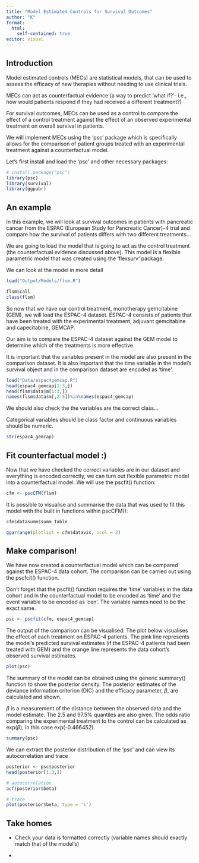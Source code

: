 ```yaml
---
title: "Model Estimated Controls for Survival Outcomes"
author: "K"
format: 
  html:
    self-contained: true
editor: visual
---
```


## Introduction

Model estimated controls (MECs) are statistical models, that can be used to assess the efficacy of new therapies without needing to use clinical trials.

MECs can act as counterfactual evidence (a way to predict 'what if?'- i.e., how would patients respond if they had received a different treatment?)

For survival outcomes, MECs can be used as a control to compare the effect of a control treatment against the effect of an observed experimental treatment on overall survival in patients.

We will implement MECs using the 'psc' package which is specifically allows for the comparison of patient groups treated with an experimental treatment against a counterfactual model.

Let's first install and load the 'psc' and other necessary packages:

```r
# install.package("psc")
library(psc)
library(survival)
library(ggpubr)
```

## An example

In this example, we will look at survival outcomes in patients with pancreatic cancer from the ESPAC (European Study for Pancreatic Cancer)-4 trial and compare how the survival of patients differs with two different treatments...

We are going to load the model that is going to act as the control treatment (the counterfactual evidence discussed above). This model is a flexible parametric model that was created using the 'flexsurv' package.

We can look at the model in more detail

```r
load("Output/Models/flsm.R")

flsm$call
class(flsm)
```

So now that we have our control treatment, monotherapy gemcitabine (GEM), we will load the ESPAC-4 dataset. ESPAC-4 consists of patients that have been treated with the experimental treatment, adjuvant gemcitabine and capecitabine, GEMCAP.

Our aim is to compare the ESPAC-4 dataset against the GEM model to determine which of the treatments is more effective.

It is important that the variables present in the model are also present in the comparison dataset. It is also important that the time variable in the model's survival object and in the comparison dataset are encoded as 'time'.

```r

load("Data/espac4gemcap.R")
head(espac4_gemcap[1:3,])
head(flsm$data$m[1:3,])
names(flsm$data$m[,2:5])%in%names(espac4_gemcap)

```

We should also check the the variables are the correct class...

Categorical variables should be class factor and continuous variables should be numeric.

```r
str(espac4_gemcap)
```

## Fit counterfactual model :)

Now that we have checked the correct variables are in our dataset and everything is encoded correctly, we can turn out flexible parametric model into a counterfactual model. We will use the pscfit() function:

```r
cfm <- pscCFM(flsm)

```

It is possible to visualise and summarise the data that was used to fit this model with the built in functions within pscCFM():

```r
cfm$datasumm$summ_Table

ggarrange(plotlist = cfm$datavis, ncol = 2)

```

## Make comparison!

We have now created a counterfactual model which can be compared against the ESPAC-4 data cohort. The comparison can be carried out using the pscfcit() function.

Don't forget that the pscfit() function requires the 'time' variables in the data cohort and in the counterfactual model to be encoded as 'time' and the event variable to be encoded as 'cen'. The variable names need to be the exact same.

```r
psc <- pscfit(cfm, espac4_gemcap)
```

The output of the comparison can be visualised. The plot below visualises the effect of each treatment on ESPAC-4 patients. The pink line represents the model's predicted survival estimates (if the ESPAC-4 patients had been treated with GEM) and the orange line represents the data cohort's observed survival estimates.

```r
plot(psc)
```

The summary of the model can be obtained using the generic summary() function to show the posterior density. The posterior estimates of the deviance information criterion (DIC) and the efficacy parameter, $\beta$, are calculated and shown.

$\beta$ is a measurement of the distance between the observed data and the model estimate. The 2.5 and 97.5% quantiles are also given. The odds ratio comparing the experimental treatment to the control can be calculated as exp($\beta$), in this case exp(-0.466452).

```r

summary(psc)
```

We can extract the posterior distribution of the 'psc' and can view its autocorrelation and trace

```r
posterior <- psc$posterior
head(posterior[1:3,])

# autocorrelation
acf(posterior$beta)

# trace
plot(posterior$beta, type = 's')

```

## Take homes

-   Check your data is formatted correctly (variable names should exactly match that of the model's)

-   
